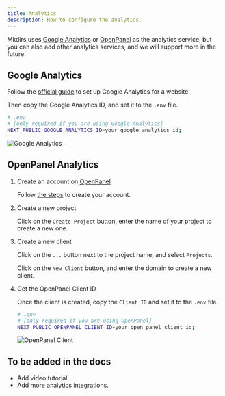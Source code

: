 ```yaml
---
title: Analytics
description: How to configure the analytics.
---
```



Mkdirs uses [Google Analytics](https://analytics.google.com/) or [OpenPanel](https://openpanel.dev/) as the analytics service, but you can also add other analytics services, and we will support more in the future.

## Google Analytics

Follow the [official guide](https://support.google.com/analytics/answer/9304153) to set up Google Analytics for a website.

Then copy the Google Analytics ID, and set it to the `.env` file.

```bash
# .env
# [only required if you are using Google Analytics]
NEXT_PUBLIC_GOOGLE_ANALYTICS_ID=your_google_analytics_id;
```

![Google Analytics](../../../assets/images/analytics-google.png)

## OpenPanel Analytics

<Steps>

1. Create an account on [OpenPanel](https://openpanel.dev//login)

   Follow [the steps](https://dashboard.openpanel.dev/login) to create your account.

2. Create a new project

   Click on the `Create Project` button, enter the name of your project to create a new one.

3. Create a new client

   Click on the `...` button next to the project name, and select `Projects`.

   Click on the `New Client` button, and enter the domain to create a new client.

4. Get the OpenPanel Client ID

   Once the client is created, copy the `Client ID` and set it to the `.env` file.

    ```bash
    # .env
    # [only required if you are using OpenPanel]
    NEXT_PUBLIC_OPENPANEL_CLIENT_ID=your_open_panel_client_id;
    ```

    ![OpenPanel Client](../../../assets/images/openpanel-client.png)

</Steps>

## To be added in the docs

- Add video tutorial.
- Add more analytics integrations.
